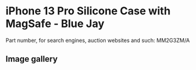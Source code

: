 # iPhone 13 Pro Silicone Case with MagSafe - Blue Jay

Part number, for search engines, auction websites and such: MM2G3ZM/A

## Image gallery

<div style={{ width: "768px" }}>
  <GalleryComponent
    images={[
      {
        original: "/everysource/MM2G3",
        thumbnail: "/everypreview/MM2G3",
      },
      {
        original: "/everysource/MM2G3_AV1",
        thumbnail: "/everypreview/MM2G3_AV1",
      },
      {
        original: "/everysource/MM2G3_AV2",
        thumbnail: "/everypreview/MM2G3_AV2",
      },
      {
        original: "/everysource/MM2G3_AV3",
        thumbnail: "/everypreview/MM2G3_AV3",
      },
      {
        original: "/everysource/MM2G3_AV4",
        thumbnail: "/everypreview/MM2G3_AV4",
      },
      {
        original: "/everysource/MM2G3_AV5",
        thumbnail: "/everypreview/MM2G3_AV5",
      }
    ]}
  />
</div>